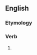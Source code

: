 ==English==

===Etymology===
{{suffix|communicate|eth|lang=en}}

===Verb===
{{head|en|verb form}}

# {{en-archaic third-person singular of|communicate}}